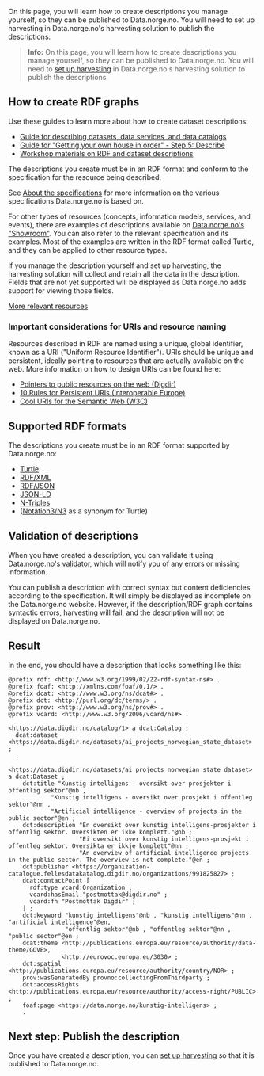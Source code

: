 On this page, you will learn how to create descriptions you manage yourself, so they can be published to Data.norge.no. You will need to set up harvesting in Data.norge.no's harvesting solution to publish the descriptions.

> **__Info:__**
On this page, you will learn how to create descriptions you manage yourself, so they can be published to Data.norge.no. You will need to [set up harvesting](/getting-started/publishing-descriptions) in Data.norge.no's harvesting solution to publish the descriptions.

## How to create RDF graphs

Use these guides to learn more about how to create dataset descriptions:

- [Guide for describing datasets, data services, and data catalogs](https://informasjonsforvaltning.github.io/veileder-beskrivelse-av-datasett/#beskrivelse-av-datasett)
- [Guide for "Getting your own house in order" - Step 5: Describe](https://www.digdir.no/informasjonsforvaltning/steg-5-beskrive/2724)
- [Workshop materials on RDF and dataset descriptions](https://github.com/fellesdatakatalog/sikt-workshop/blob/main/ressurshefte/ressurshefte.md)

The descriptions you create must be in an RDF format and conform to the specification for the resource being described.

See [About the specifications](/getting-started/resources) for more information on the various specifications Data.norge.no is based on.

For other types of resources (concepts, information models, services, and events), there are examples of descriptions available on [Data.norge.no's "Showroom"](https://data.norge.no/showroom/overview). You can also refer to the relevant specification and its examples. Most of the examples are written in the RDF format called Turtle, and they can be applied to other resource types.

If you manage the description yourself and set up harvesting, the harvesting solution will collect and retain all the data in the description. Fields that are not yet supported will be displayed as Data.norge.no adds support for viewing those fields.

[More relevant resources](/getting-started/resources)

### Important considerations for URIs and resource naming

Resources described in RDF are named using a unique, global identifier, known as a URI ("Uniform Resource Identifier"). URIs should be unique and persistent, ideally pointing to resources that are actually available on the web. More information on how to design URIs can be found here:

- [Pointers to public resources on the web (Digdir)](https://www.digdir.no/standarder/peikarar-til-offentlege-ressursar-pa-nett/1492)
- [10 Rules for Persistent URIs (Interoperable Europe)](https://joinup.ec.europa.eu/collection/semic-support-centre/document/10-rules-persistent-uris)
- [Cool URIs for the Semantic Web (W3C)](https://www.w3.org/TR/cooluris/#semweb)

## Supported RDF formats

The descriptions you create must be in an RDF format supported by Data.norge.no:

- [Turtle](https://www.w3.org/TR/turtle/)
- [RDF/XML](https://www.w3.org/TR/rdf-syntax-grammar/)
- [RDF/JSON](https://www.w3.org/TR/rdf-json/)
- [JSON-LD](https://www.w3.org/TR/json-ld11/)
- [N-Triples](https://www.w3.org/TR/n-triples/)
- ([Notation3/N3](https://www.w3.org/TeamSubmission/n3/) as a synonym for Turtle)

## Validation of descriptions

When you have created a description, you can validate it using Data.norge.no's [validator](https://data.norge.no/validator), which will notify you of any errors or missing information.

You can publish a description with correct syntax but content deficiencies according to the specification. It will simply be displayed as incomplete on the Data.norge.no website. However, if the description/RDF graph contains syntactic errors, harvesting will fail, and the description will not be displayed on Data.norge.no.

## Result

In the end, you should have a description that looks something like this:

```turtle
@prefix rdf: <http://www.w3.org/1999/02/22-rdf-syntax-ns#> .
@prefix foaf: <http://xmlns.com/foaf/0.1/> .
@prefix dcat: <http://www.w3.org/ns/dcat#> .
@prefix dct: <http://purl.org/dc/terms/> .
@prefix prov: <http://www.w3.org/ns/prov#> .
@prefix vcard: <http://www.w3.org/2006/vcard/ns#> .

<https://data.digdir.no/catalog/1> a dcat:Catalog ;
  dcat:dataset <https://data.digdir.no/datasets/ai_projects_norwegian_state_dataset> ;
  .

<https://data.digdir.no/datasets/ai_projects_norwegian_state_dataset> a dcat:Dataset ;
    dct:title "Kunstig intelligens - oversikt over prosjekter i offentlig sektor"@nb ,
            "Kunstig intelligens - oversikt over prosjekt i offentleg sektor"@nn ,
            "Artificial intelligence - overview of projects in the public sector"@en ;
    dct:description "En oversikt over kunstig intelligens-prosjekter i offentlig sektor. Oversikten er ikke komplett."@nb ;
                    "Ei oversikt over kunstig intelligens-prosjekt i offentleg sektor. Oversikta er ikkje komplett"@nn ;
                    "An overview of artificial intelligence projects in the public sector. The overview is not complete."@en ;
    dct:publisher <https://organization-catalogue.fellesdatakatalog.digdir.no/organizations/991825827> ;
    dcat:contactPoint [
      rdf:type vcard:Organization ;
      vcard:hasEmail "postmottak@digdir.no" ;
      vcard:fn "Postmottak Digdir" ;
    ] ;
    dct:keyword "kunstig intelligens"@nb , "kunstig intelligens"@nn , "artificial intelligence"@en,
                "offentlig sektor"@nb , "offentleg sektor"@nn , "public sector"@en ;
    dcat:theme <http://publications.europa.eu/resource/authority/data-theme/GOVE>,
               <http://eurovoc.europa.eu/3030> ;
    dct:spatial <http://publications.europa.eu/resource/authority/country/NOR> ;
    prov:wasGeneratedBy provno:collectingFromThirdparty ;
    dct:accessRights <http://publications.europa.eu/resource/authority/access-right/PUBLIC> ;
    foaf:page <https://data.norge.no/kunstig-intelligens> ;
    .
```


## Next step: Publish the description

Once you have created a description, you can [set up harvesting](/getting-started/publishing-descriptions) so that it is published to Data.norge.no.
